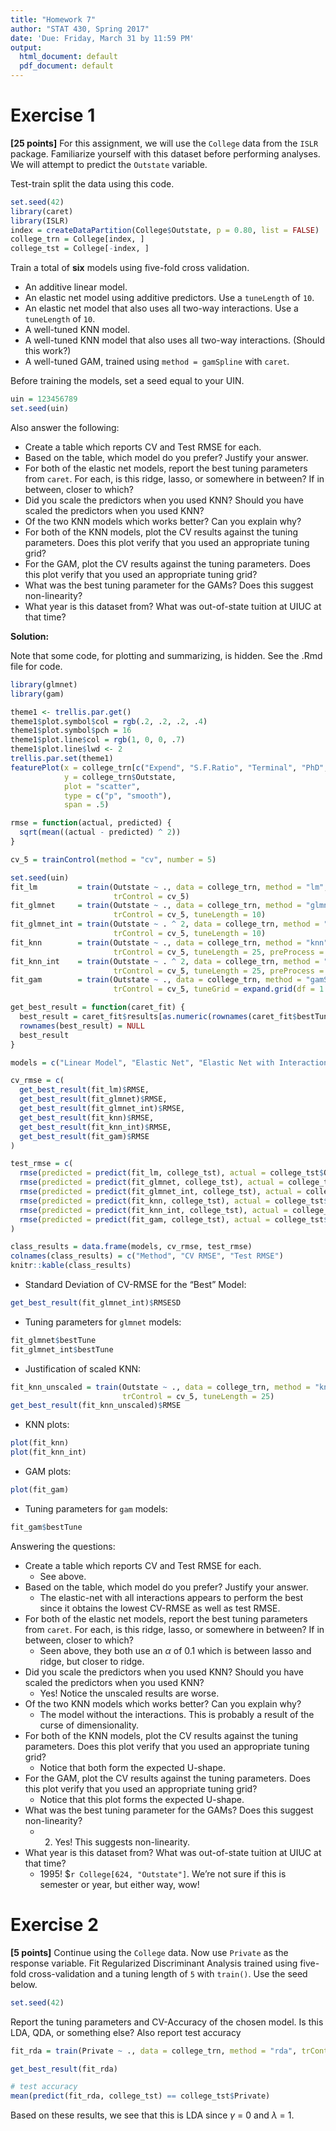 ---
title: "Homework 7"
author: "STAT 430, Spring 2017"
date: 'Due: Friday, March 31 by 11:59 PM'
output:
  html_document: default
  pdf_document: default
---

# Exercise 1

**[25 points]** For this assignment, we will use the `College` data from the `ISLR` package. Familiarize yourself with this dataset before performing analyses. We will attempt to predict the `Outstate` variable.

Test-train split the data using this code.

```{r, message = FALSE, warning = FALSE}
set.seed(42)
library(caret)
library(ISLR)
index = createDataPartition(College$Outstate, p = 0.80, list = FALSE)
college_trn = College[index, ]
college_tst = College[-index, ]
```

Train a total of **six** models using five-fold cross validation.

- An additive linear model.
- An elastic net model using additive predictors. Use a `tuneLength` of `10`.
- An elastic net model that also uses all two-way interactions. Use a `tuneLength` of `10`.
- A well-tuned KNN model.
- A well-tuned KNN model that also uses all two-way interactions. (Should this work?)
- A well-tuned GAM, trained using `method = gamSpline` with `caret`.

Before training the models, set a seed equal to your UIN.

```{r}
uin = 123456789
set.seed(uin)
```

Also answer the following:

- Create a table which reports CV and Test RMSE for each.
- Based on the table, which model do you prefer? Justify your answer.
- For both of the elastic net models, report the best tuning parameters from `caret`. For each, is this ridge, lasso, or somewhere in between? If in between, closer to which?
- Did you scale the predictors when you used KNN? Should you have scaled the predictors when you used KNN?
- Of the two KNN models which works better? Can you explain why?
- For both of the KNN models, plot the CV results against the tuning parameters. Does this plot verify that you used an appropriate tuning grid?
- For the GAM, plot the CV results against the tuning parameters. Does this plot verify that you used an appropriate tuning grid?
- What was the best tuning parameter for the GAMs? Does this suggest non-linearity?
- What year is this dataset from? What was out-of-state tuition at UIUC at that time?

**Solution:**

Note that some code, for plotting and summarizing, is hidden. See the .Rmd file for code.

```{r, message = FALSE, warning = FALSE, solution = TRUE}
library(glmnet)
library(gam)
```

```{r, solution = TRUE, echo = FALSE}
theme1 <- trellis.par.get()
theme1$plot.symbol$col = rgb(.2, .2, .2, .4)
theme1$plot.symbol$pch = 16
theme1$plot.line$col = rgb(1, 0, 0, .7)
theme1$plot.line$lwd <- 2
trellis.par.set(theme1)
featurePlot(x = college_trn[c("Expend", "S.F.Ratio", "Terminal", "PhD", "Personal", "Books")],
            y = college_trn$Outstate,
            plot = "scatter",
            type = c("p", "smooth"),
            span = .5)
```

```{r, solution = TRUE}
rmse = function(actual, predicted) {
  sqrt(mean((actual - predicted) ^ 2))
}
```

```{r, solution = TRUE}
cv_5 = trainControl(method = "cv", number = 5)
```

```{r, solution = TRUE}
set.seed(uin)
fit_lm         = train(Outstate ~ ., data = college_trn, method = "lm", 
                       trControl = cv_5)
fit_glmnet     = train(Outstate ~ ., data = college_trn, method = "glmnet", 
                       trControl = cv_5, tuneLength = 10)
fit_glmnet_int = train(Outstate ~ . ^ 2, data = college_trn, method = "glmnet", 
                       trControl = cv_5, tuneLength = 10)
fit_knn        = train(Outstate ~ ., data = college_trn, method = "knn", 
                       trControl = cv_5, tuneLength = 25, preProcess = c("center", "scale"))
fit_knn_int    = train(Outstate ~ . ^ 2, data = college_trn, method = "knn", 
                       trControl = cv_5, tuneLength = 25, preProcess = c("center", "scale"))
fit_gam        = train(Outstate ~ ., data = college_trn, method = "gamSpline", 
                       trControl = cv_5, tuneGrid = expand.grid(df = 1:5))
```

```{r, solution = TRUE}
get_best_result = function(caret_fit) {
  best_result = caret_fit$results[as.numeric(rownames(caret_fit$bestTune)), ]
  rownames(best_result) = NULL
  best_result
}
```

```{r, solution = TRUE, echo = FALSE}
models = c("Linear Model", "Elastic Net", "Elastic Net with Interactions", "KNN", "KNN with Interactions", "GAM")

cv_rmse = c(
  get_best_result(fit_lm)$RMSE,
  get_best_result(fit_glmnet)$RMSE,
  get_best_result(fit_glmnet_int)$RMSE,
  get_best_result(fit_knn)$RMSE,
  get_best_result(fit_knn_int)$RMSE,
  get_best_result(fit_gam)$RMSE
)

test_rmse = c(
  rmse(predicted = predict(fit_lm, college_tst), actual = college_tst$Outstate),
  rmse(predicted = predict(fit_glmnet, college_tst), actual = college_tst$Outstate),
  rmse(predicted = predict(fit_glmnet_int, college_tst), actual = college_tst$Outstate),
  rmse(predicted = predict(fit_knn, college_tst), actual = college_tst$Outstate),
  rmse(predicted = predict(fit_knn_int, college_tst), actual = college_tst$Outstate),
  rmse(predicted = predict(fit_gam, college_tst), actual = college_tst$Outstate)
)

class_results = data.frame(models, cv_rmse, test_rmse)
colnames(class_results) = c("Method", "CV RMSE", "Test RMSE")
knitr::kable(class_results)
```

- Standard Deviation of CV-RMSE for the "Best" Model:

```{r, solution = TRUE}
get_best_result(fit_glmnet_int)$RMSESD
```

- Tuning parameters for `glmnet` models:

```{r, solution = TRUE}
fit_glmnet$bestTune
fit_glmnet_int$bestTune
```

- Justification of scaled KNN:

```{r, solution = TRUE}
fit_knn_unscaled = train(Outstate ~ ., data = college_trn, method = "knn", 
                         trControl = cv_5, tuneLength = 25)
get_best_result(fit_knn_unscaled)$RMSE
```

- KNN plots:

```{r, solution = TRUE}
plot(fit_knn)
plot(fit_knn_int)
```

- GAM plots:

```{r, solution = TRUE}
plot(fit_gam)
```

- Tuning parameters for `gam` models:

```{r, solution = TRUE}
fit_gam$bestTune
```

Answering the questions:

- Create a table which reports CV and Test RMSE for each.
    - See above.
- Based on the table, which model do you prefer? Justify your answer.
    - The elastic-net with all interactions appears to perform the best since it obtains the lowest CV-RMSE as well as test RMSE.
- For both of the elastic net models, report the best tuning parameters from `caret`. For each, is this ridge, lasso, or somewhere in between? If in between, closer to which?
    - Seen above, they both use an $\alpha$ of 0.1 which is between lasso and ridge, but closer to ridge.
- Did you scale the predictors when you used KNN? Should you have scaled the predictors when you used KNN?
    - Yes! Notice the unscaled results are worse.
- Of the two KNN models which works better? Can you explain why?
    - The model without the interactions. This is probably a result of the curse of dimensionality.
- For both of the KNN models, plot the CV results against the tuning parameters. Does this plot verify that you used an appropriate tuning grid?
    - Notice that both form the expected U-shape.
- For the GAM, plot the CV results against the tuning parameters. Does this plot verify that you used an appropriate tuning grid?
    - Notice that this plot forms the expected U-shape.
- What was the best tuning parameter for the GAMs? Does this suggest non-linearity?
    - 2. Yes! This suggests non-linearity.
- What year is this dataset from? What was out-of-state tuition at UIUC at that time?
    - 1995! $`r College[624, "Outstate"]`. We're not sure if this is semester or year, but either way, wow!










# Exercise 2

**[5 points]** Continue using the `College` data. Now use `Private` as the response variable. Fit Regularized Discriminant Analysis trained using five-fold cross-validation and a tuning length of `5` with `train()`. Use the seed below.

```{r}
set.seed(42)
```

Report the tuning parameters and CV-Accuracy of the chosen model. Is this LDA, QDA, or something else? Also report test accuracy

```{r, solution = TRUE}
fit_rda = train(Private ~ ., data = college_trn, method = "rda", trControl = cv_5, tuneLength = 5)
```

```{r, solution = TRUE}
get_best_result(fit_rda)
```

```{r, solution = TRUE}
# test accuracy
mean(predict(fit_rda, college_tst) == college_tst$Private)
```

Based on these results, we see that this is LDA since $\gamma$ = 0 and $\lambda$ = 1.

